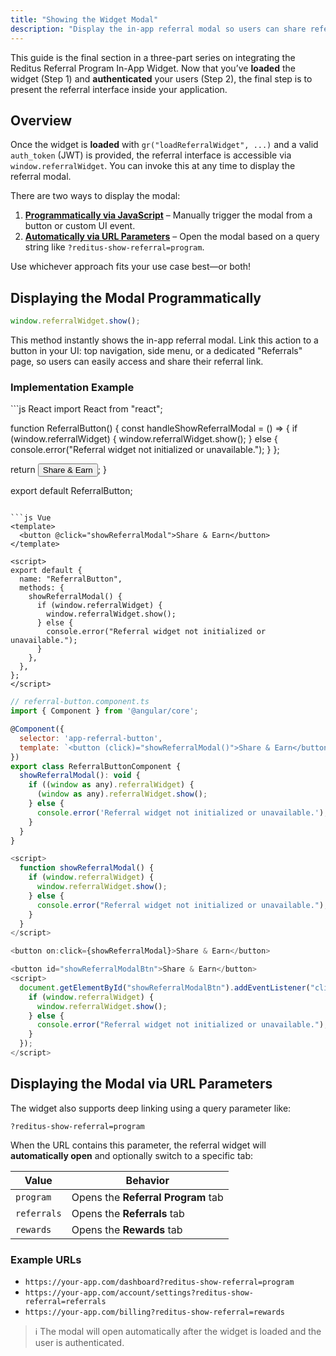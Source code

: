 ```yaml
---
title: "Showing the Widget Modal"
description: "Display the in-app referral modal so users can share referral links and track referrals directly in your application."
---
```


This guide is the final section in a three-part series on integrating the Reditus Referral Program In-App Widget. Now that you’ve **loaded** the widget (Step 1) and **authenticated** your users (Step 2), the final step is to present the referral interface inside your application.

## Overview

Once the widget is **loaded** with `gr("loadReferralWidget", ...)` and a valid `auth_token` (JWT) is provided, the referral interface is accessible via `window.referralWidget`. You can invoke this at any time to display the referral modal.

There are two ways to display the modal:

1. **[Programmatically via JavaScript](#displaying-the-modal-programmatically)** – Manually trigger the modal from a button or custom UI event.
2. **[Automatically via URL Parameters](#displaying-the-modal-via-url-parameters)** – Open the modal based on a query string like `?reditus-show-referral=program`.

Use whichever approach fits your use case best—or both!

## Displaying the Modal Programmatically

```js Javascript
window.referralWidget.show();
```

This method instantly shows the in-app referral modal. Link this action to a button in your UI: top navigation, side menu, or a dedicated "Referrals" page, so users can easily access and share their referral link.

### Implementation Example

<CodeGroup>
```js React
import React from "react";

function ReferralButton() {
  const handleShowReferralModal = () => {
    if (window.referralWidget) {
      window.referralWidget.show();
    } else {
      console.error("Referral widget not initialized or unavailable.");
    }
  };

  return <button onClick={handleShowReferralModal}>Share & Earn</button>;
}

export default ReferralButton;
```

```js Vue
<template>
  <button @click="showReferralModal">Share & Earn</button>
</template>

<script>
export default {
  name: "ReferralButton",
  methods: {
    showReferralModal() {
      if (window.referralWidget) {
        window.referralWidget.show();
      } else {
        console.error("Referral widget not initialized or unavailable.");
      }
    },
  },
};
</script>
```

```js Angular
// referral-button.component.ts
import { Component } from '@angular/core';

@Component({
  selector: 'app-referral-button',
  template: `<button (click)="showReferralModal()">Share & Earn</button>`
})
export class ReferralButtonComponent {
  showReferralModal(): void {
    if ((window as any).referralWidget) {
      (window as any).referralWidget.show();
    } else {
      console.error('Referral widget not initialized or unavailable.');
    }
  }
}
```

```js Svelte
<script>
  function showReferralModal() {
    if (window.referralWidget) {
      window.referralWidget.show();
    } else {
      console.error("Referral widget not initialized or unavailable.");
    }
  }
</script>

<button on:click={showReferralModal}>Share & Earn</button>
```

```js Plain Javascript
<button id="showReferralModalBtn">Share & Earn</button>
<script>
  document.getElementById("showReferralModalBtn").addEventListener("click", function() {
    if (window.referralWidget) {
      window.referralWidget.show();
    } else {
      console.error("Referral widget not initialized or unavailable.");
    }
  });
</script>
```

</CodeGroup>

## Displaying the Modal via URL Parameters

The widget also supports deep linking using a query parameter like:

`?reditus-show-referral=program`

When the URL contains this parameter, the referral widget will **automatically open** and optionally switch to a specific tab:

| Value       | Behavior                           |
| ----------- | ---------------------------------- |
| `program`   | Opens the **Referral Program** tab |
| `referrals` | Opens the **Referrals** tab        |
| `rewards`   | Opens the **Rewards** tab          |

### Example URLs

- `https://your-app.com/dashboard?reditus-show-referral=program`
- `https://your-app.com/account/settings?reditus-show-referral=referrals`
- `https://your-app.com/billing?reditus-show-referral=rewards`

> ℹ️ The modal will open automatically after the widget is loaded and the user is authenticated.
